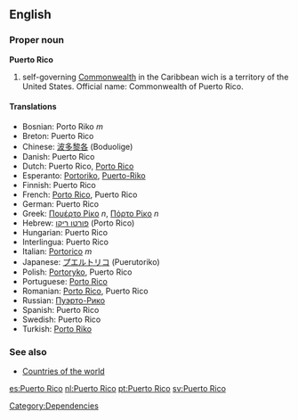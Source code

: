 ==English==

===Proper noun===
'''Puerto Rico'''
# self-governing [[Commonwealth]] in the Caribbean wich is a territory of the United States. Official name: Commonwealth of Puerto Rico.
 
====Translations====

*Bosnian: Porto Riko ''m''
*Breton: Puerto Rico
*Chinese: [[波多黎各]] (Boduolige)
*Danish: Puerto Rico
*Dutch: Puerto Rico, [[Porto Rico]]
*Esperanto: [[Portoriko]], [[Puerto-Riko]]
*Finnish: Puerto Rico
*French: [[Porto Rico]], Puerto Rico
*German: Puerto Rico
*Greek: [[Πουέρτο Ρίκο]] ''n'', [[Πόρτο Ρίκο]] ''n''
*Hebrew: [[פורטו ריקו]] (Porto Rico)
*Hungarian: Puerto Rico
*Interlingua: Puerto Rico
*Italian: [[Portorico]] ''m''
*Japanese: [[プエルトリコ]] (Puerutoriko)
*Polish: [[Portoryko]], Puerto Rico
*Portuguese: [[Porto Rico]]
*Romanian: [[Porto Rico]], Puerto Rico
*Russian: [[Пуэрто-Рико]]
*Spanish: Puerto Rico
*Swedish: Puerto Rico
*Turkish: [[Porto Riko]]

===See also===
* [[Countries of the world]]

[[Category:Dependencies]]

[[es:Puerto Rico]]
[[nl:Puerto Rico]]
[[pt:Puerto Rico]]
[[sv:Puerto Rico]]